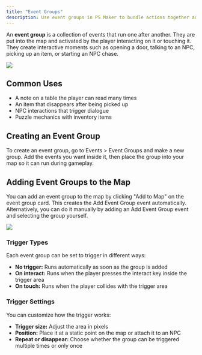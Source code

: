 ```yaml
---
title: "Event Groups"
description: Use event groups in PS Maker to bundle actions together and trigger them on interact, touch, or automatically for flexible gameplay.
---
```


An **event group** is a collection of events that run one after another. They are put into the map and activated by the player interacting on it or touching it. They create interactive moments such as opening a door, talking to an NPC, picking up an item, or starting an NPC chase.

![](../../../assets/docs-images/event-system/image-3.png)

## Common Uses

- A note on a table the player can read many times
- An item that disappears after being picked up
- NPC interactions that trigger dialogue
- Puzzle mechanics with inventory items

## Creating an Event Group

To create an event group, go to Events > Event Groups and make a new group. Add the events you want inside it, then place the group into your map so it can run during gameplay.

## Adding Event Groups to the Map

You can add an event group to the map by clicking "Add to Map" on the event group card. This creates the Add Event Group event automatically. Alternatively, you can do it manually by adding an Add Event Group event and selecting the group yourself.

![](../../../assets/docs-images/event-system/image-4.png)

### Trigger Types

Each event group can be set to trigger in different ways:

- **No trigger:** Runs automatically as soon as the group is added
- **On interact:** Runs when the player presses the interact key inside the trigger area
- **On touch:** Runs when the player collides with the trigger area

### Trigger Settings

You can customize how the trigger works:

- **Trigger size:** Adjust the area in pixels
- **Position:** Place it at a static point on the map or attach it to an NPC
- **Repeat or disappear:** Choose whether the group can be triggered multiple times or only once
